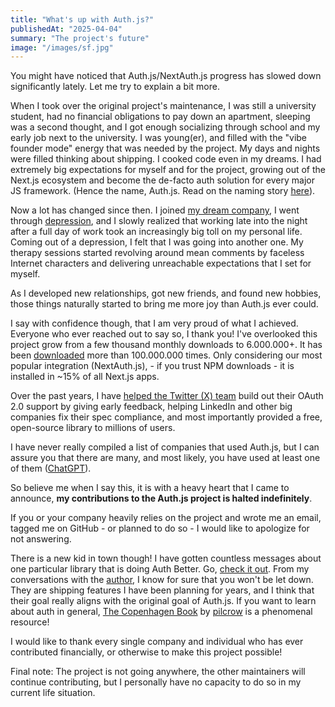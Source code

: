 ```yaml
---
title: "What's up with Auth.js?"
publishedAt: "2025-04-04"
summary: "The project's future"
image: "/images/sf.jpg"
---
```


You might have noticed that Auth.js/NextAuth.js progress has slowed down significantly lately. Let me try to explain a bit more.

When I took over the original project's maintenance, I was still a university student, had no financial obligations to pay down an apartment, sleeping was a second thought, and I got enough socializing through school and my early job next to the university.
I was young(er), and filled with the "vibe founder mode" energy that was needed by the project. My days and nights were filled thinking about shipping. I cooked code even in my dreams. I had extremely big expectations for myself and for the project, growing out of the Next.js ecosystem and become the de-facto auth solution
for every major JS framework. (Hence the name, Auth.js. Read on the naming story [here](https://authjs.dev/contributors)).

Now a lot has changed since then. I joined [my dream company](/blog/hello-world), I went through [depression](/blog/depression-and-oss), and I slowly realized that working late into the night after a full day of work took an increasingly big toll on my personal life. Coming out of a depression,
I felt that I was going into another one. My therapy sessions started revolving around mean comments by faceless Internet characters and delivering unreachable expectations that I set for myself.

As I developed new relationships, got new friends, and found new hobbies, those things naturally started to bring me more joy than Auth.js ever could.

I say with confidence though, that I am very proud of what I achieved. Everyone who ever reached out to say so, I thank you! I've overlooked this project grow from a few thousand monthly downloads to 6.000.000+. It has been [downloaded](https://npm-stat.com/charts.html?package=next-auth&from=2020-01-01) more than 100.000.000 times. Only considering our most popular integration (NextAuth.js), - if you trust NPM downloads - it is installed in ~15% of all Next.js apps.

Over the past years, I have [helped the Twitter (X) team](https://devcommunity.x.com/t/announcing-oauth-2-0-general-availability/163555) build out their OAuth 2.0 support by giving early feedback, helping LinkedIn and other big companies fix their spec compliance, and most importantly provided a free, open-source library to millions of users.

I have never really compiled a list of companies that used Auth.js, but I can assure you that there are many, and most likely, you have used at least one of them ([ChatGPT](https://x.com/balazsorban44/status/1721632174279897132)).

So believe me when I say this, it is with a heavy heart that I came to announce, **my contributions to the Auth.js project is halted indefinitely**.

If you or your company heavily relies on the project and wrote me an email, tagged me on GitHub - or planned to do so - I would like to apologize for not answering.

There is a new kid in town though! I have gotten countless messages about one particular library that is doing Auth Better. Go, [check it out](https://www.better-auth.com).
From my conversations with the [author](https://x.com/imbereket), I know for sure that you won't be let down. They are shipping features I have been planning for years, and I think that their goal really aligns with the original goal of Auth.js. If you want to learn about auth in general, [The Copenhagen Book](https://thecopenhagenbook.com) by [pilcrow](https://x.com/pilcrowonpaper) is a phenomenal resource!

I would like to thank every single company and individual who has ever contributed financially, or otherwise to make this project possible!

Final note: The project is not going anywhere, the other maintainers will continue contributing, but I personally have no capacity to do so in my current life situation.
